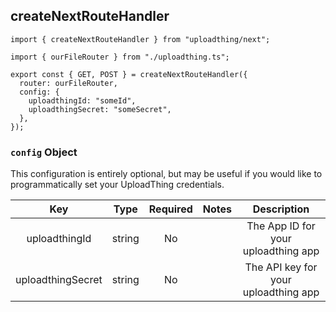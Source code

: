 ## createNextRouteHandler

```tsx
import { createNextRouteHandler } from "uploadthing/next";

import { ourFileRouter } from "./uploadthing.ts";

export const { GET, POST } = createNextRouteHandler({
  router: ourFileRouter,
  config: {
    uploadthingId: "someId",
    uploadthingSecret: "someSecret",
  },
});
```

### `config` Object

This configuration is entirely optional, but may be useful if you would like to
programmatically set your UploadThing credentials.

|        Key        |  Type  | Required | Notes |             Description              |
| :---------------: | :----: | :------: | :---: | :----------------------------------: |
|   uploadthingId   | string |    No    |       | The App ID for your uploadthing app  |
| uploadthingSecret | string |    No    |       | The API key for your uploadthing app |
